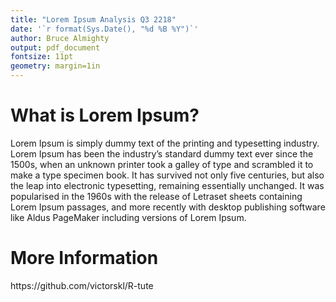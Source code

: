 ```yaml
---
title: "Lorem Ipsum Analysis Q3 2218"
date: '`r format(Sys.Date(), "%d %B %Y")`'
author: Bruce Almighty
output: pdf_document
fontsize: 11pt
geometry: margin=1in
---
```


# What is Lorem Ipsum?

Lorem Ipsum is simply dummy text of the printing and typesetting industry. Lorem Ipsum has been the industry's standard dummy text ever since the 1500s, when an unknown printer took a galley of type and scrambled it to make a type specimen book. It has survived not only five centuries, but also the leap into electronic typesetting, remaining essentially unchanged. It was popularised in the 1960s with the release of Letraset sheets containing Lorem Ipsum passages, and more recently with desktop publishing software like Aldus PageMaker including versions of Lorem Ipsum.

# More Information

https://github.com/victorskl/R-tute
